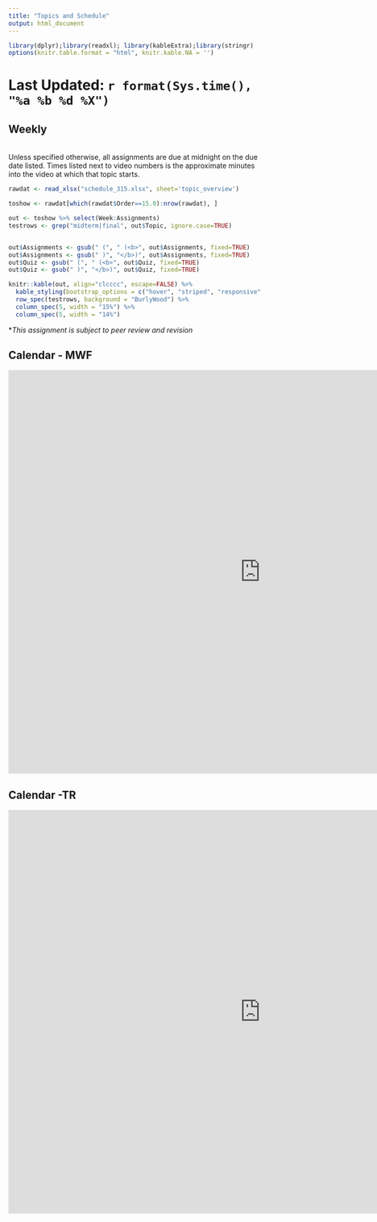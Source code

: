 ```yaml
---
title: "Topics and Schedule"
output: html_document
---
```

```r
library(dplyr);library(readxl); library(kableExtra);library(stringr)
options(knitr.table.format = "html", knitr.kable.NA = '') 
```

# Last Updated: `r format(Sys.time(), "%a %b %d %X")` {.tabset .tabset-fade .tabset-pills}

## Weekly

<br>
Unless specified otherwise, all assignments are due at midnight on the due date listed.
Times listed next to video numbers is the approximate minutes into the video at which that topic starts.
<br>
```r
rawdat <- read_xlsx("schedule_315.xlsx", sheet='topic_overview')

toshow <- rawdat[which(rawdat$Order==15.0):nrow(rawdat), ]
```
  
```r
out <- toshow %>% select(Week:Assignments)
testrows <- grep("midterm|final", out$Topic, ignore.case=TRUE)


out$Assignments <- gsub(" (", " (<b>", out$Assignments, fixed=TRUE)
out$Assignments <- gsub(" )", "</b>)", out$Assignments, fixed=TRUE)
out$Quiz <- gsub(" (", " (<b>", out$Quiz, fixed=TRUE)
out$Quiz <- gsub(" )", "</b>)", out$Quiz, fixed=TRUE)

knitr::kable(out, align="clcccc", escape=FALSE) %>% 
  kable_styling(bootstrap_options = c("hover", "striped", "responsive", "bordered")) %>% 
  row_spec(testrows, background = "BurlyWood") %>% 
  column_spec(5, width = "15%") %>% 
  column_spec(5, width = "14%")
```

*_This assignment is subject to peer review and revision_



## Calendar - MWF

<iframe src="https://calendar.google.com/calendar/embed?showCalendars=0&amp;height=800&amp;wkst=1&amp;bgcolor=%23FFFFFF&amp;src=mail.csuchico.edu_16sj77sfemp9kqgis2g89j91e0%40group.calendar.google.com&amp;color=%23182C57&amp;ctz=America%2FLos_Angeles" style="border-width:0" width="1000" height="800" frameborder="0" scrolling="no"></iframe>

## Calendar -TR

<iframe src="https://calendar.google.com/calendar/embed?showCalendars=0&amp;height=800&amp;wkst=1&amp;bgcolor=%23FFFFFF&amp;src=mail.csuchico.edu_nc66paji5lqqmd6uqfu1sdfvls%40group.calendar.google.com&amp;color=%2323164E&amp;ctz=America%2FLos_Angeles" style="border-width:0" width="1000" height="800" frameborder="0" scrolling="no"></iframe>